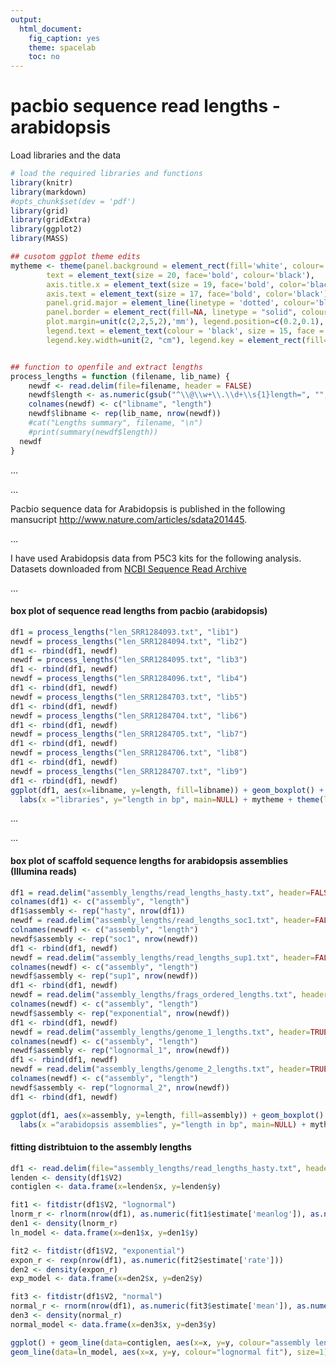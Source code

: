 ```yaml
---
output:
  html_document:
    fig_caption: yes
    theme: spacelab
    toc: no
---
```

# **pacbio sequence read lengths - arabidopsis**

Load libraries and the data
```r
# load the required libraries and functions
library(knitr)
library(markdown)
#opts_chunk$set(dev = 'pdf')
library(grid)
library(gridExtra)
library(ggplot2)
library(MASS)

## cusotom ggplot theme edits
mytheme <- theme(panel.background = element_rect(fill='white', colour='black'),
        text = element_text(size = 20, face='bold', colour='black'),
        axis.title.x = element_text(size = 19, face='bold', color='black', vjust = -1),
        axis.text = element_text(size = 17, face='bold', color='black'),
        panel.grid.major = element_line(linetype = 'dotted', colour='black'),
        panel.border = element_rect(fill=NA, linetype = "solid", colour='black'),
        plot.margin=unit(c(2,2,5,2),'mm'), legend.position=c(0.2,0.1), legend.title = element_blank(),
        legend.text = element_text(colour = 'black', size = 15, face = 'bold'), legend.box = "horizontal",
        legend.key.width=unit(2, "cm"), legend.key = element_rect(fill='white'))


## function to openfile and extract lengths
process_lengths = function (filename, lib_name) {
	newdf <- read.delim(file=filename, header = FALSE)
	newdf$length <- as.numeric(gsub("^\\@\\w+\\.\\d+\\s{1}length=", "", newdf$V1, perl=TRUE))
	colnames(newdf) <- c("libname", "length")
	newdf$libname <- rep(lib_name, nrow(newdf))
	#cat("Lengths summary", filename, "\n")
	#print(summary(newdf$length))
  newdf
}


```

...     

...  		

Pacbio sequence data for Arabidopsis is published in the following mansucript [http://www.nature.com/articles/sdata201445](http://www.nature.com/articles/sdata201445).

...

I have used Arabidopsis data from P5C3 kits for the following analysis.
Datasets downloaded from [NCBI Sequence Read Archive](http://www.ncbi.nlm.nih.gov/sra/SRX533607[accn])

...

#### box plot of sequence read lengths from pacbio (arabidopsis)

```r
df1 = process_lengths("len_SRR1284093.txt", "lib1")
newdf = process_lengths("len_SRR1284094.txt", "lib2")
df1 <- rbind(df1, newdf)
newdf = process_lengths("len_SRR1284095.txt", "lib3")
df1 <- rbind(df1, newdf)
newdf = process_lengths("len_SRR1284096.txt", "lib4")
df1 <- rbind(df1, newdf)
newdf = process_lengths("len_SRR1284703.txt", "lib5")
df1 <- rbind(df1, newdf)
newdf = process_lengths("len_SRR1284704.txt", "lib6")
df1 <- rbind(df1, newdf)
newdf = process_lengths("len_SRR1284705.txt", "lib7")
df1 <- rbind(df1, newdf)
newdf = process_lengths("len_SRR1284706.txt", "lib8")
df1 <- rbind(df1, newdf)
newdf = process_lengths("len_SRR1284707.txt", "lib9")
df1 <- rbind(df1, newdf)
ggplot(df1, aes(x=libname, y=length, fill=libname)) + geom_boxplot() + scale_y_log10() +
  labs(x ="libraries", y="length in bp", main=NULL) + mytheme + theme(legend.position="none")


```


...


...

#### box plot of scaffold sequence lengths for arabidopsis assemblies (Illumina reads)

```r
df1 = read.delim("assembly_lengths/read_lengths_hasty.txt", header=FALSE)
colnames(df1) <- c("assembly", "length")
df1$assembly <- rep("hasty", nrow(df1))
newdf = read.delim("assembly_lengths/read_lengths_soc1.txt", header=FALSE)
colnames(newdf) <- c("assembly", "length")
newdf$assembly <- rep("soc1", nrow(newdf))
df1 <- rbind(df1, newdf)
newdf = read.delim("assembly_lengths/read_lengths_sup1.txt", header=FALSE)
colnames(newdf) <- c("assembly", "length")
newdf$assembly <- rep("sup1", nrow(newdf))
df1 <- rbind(df1, newdf)
newdf = read.delim("assembly_lengths/frags_ordered_lengths.txt", header=FALSE)
colnames(newdf) <- c("assembly", "length")
newdf$assembly <- rep("exponential", nrow(newdf))
df1 <- rbind(df1, newdf)
newdf = read.delim("assembly_lengths/genome_1_lengths.txt", header=TRUE)
colnames(newdf) <- c("assembly", "length")
newdf$assembly <- rep("lognormal_1", nrow(newdf))
df1 <- rbind(df1, newdf)
newdf = read.delim("assembly_lengths/genome_2_lengths.txt", header=TRUE)
colnames(newdf) <- c("assembly", "length")
newdf$assembly <- rep("lognormal_2", nrow(newdf))
df1 <- rbind(df1, newdf)

ggplot(df1, aes(x=assembly, y=length, fill=assembly)) + geom_boxplot() + scale_y_log10() +
  labs(x ="arabidopsis assemblies", y="length in bp", main=NULL) + mytheme + theme(legend.position="none")

```



#### fitting distribtuion to the assembly lengths

```r

df1 <- read.delim(file="assembly_lengths/read_lengths_hasty.txt", header = FALSE)
lenden <- density(df1$V2)
contiglen <- data.frame(x=lenden$x, y=lenden$y)

fit1 <- fitdistr(df1$V2, "lognormal")
lnorm_r <- rlnorm(nrow(df1), as.numeric(fit1$estimate['meanlog']), as.numeric(fit1$estimate['sdlog']))
den1 <- density(lnorm_r)
ln_model <- data.frame(x=den1$x, y=den1$y)

fit2 <- fitdistr(df1$V2, "exponential")
expon_r <- rexp(nrow(df1), as.numeric(fit2$estimate['rate']))
den2 <- density(expon_r)
exp_model <- data.frame(x=den2$x, y=den2$y)

fit3 <- fitdistr(df1$V2, "normal")
normal_r <- rnorm(nrow(df1), as.numeric(fit3$estimate['mean']), as.numeric(fit3$estimate['sd']))
den3 <- density(normal_r)
normal_model <- data.frame(x=den3$x, y=den3$y)

ggplot() + geom_line(data=contiglen, aes(x=x, y=y, colour="assembly lengths"), size=1) +
geom_line(data=ln_model, aes(x=x, y=y, colour="lognormal fit"), size=1) + geom_line(data=exp_model, aes(x=x, y=y, colour="exponential fit"), size=1) + geom_line(data=normal_model, aes(x=x, y=y, colour="normal fit"), size=1) + scale_y_sqrt() + mytheme + theme(legend.position=c(0.85,0.9)) + labs(x ="contig lengths", y="density", main=NULL)


```



